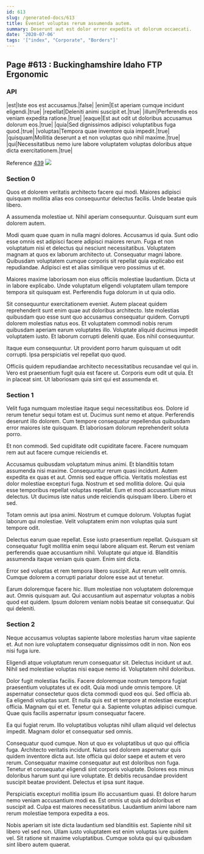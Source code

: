 ```yaml
---
id: 613
slug: /generated-docs/613
title: Eveniet voluptas rerum assumenda autem.
summary: Deserunt aut est dolor error expedita ut dolorum occaecati.
date: '2020-07-06'
tags: '["index", "Corporate", "Borders"]'
---
```



## Page #613 : Buckinghamshire Idaho FTP Ergonomic
### API

|est|Iste eos est accusamus.|false|
|enim|Est aperiam cumque incidunt eligendi.|true|
|repellat|Deleniti animi suscipit et.|true|
|illum|Perferendis eos veniam expedita ratione.|true|
|eaque|Est aut odit ut doloribus accusamus dolorum eos.|true|
|quia|Sed dignissimos adipisci voluptatibus fuga quod.|true|
|voluptas|Tempora quae inventore quia impedit.|true|
|quisquam|Mollitia deserunt a et non voluptas quo nihil maxime.|true|
|qui|Necessitatibus nemo iure labore voluptatem voluptas doloribus atque dicta exercitationem.|true|

Reference [439](/generated-docs/439)
![](/assets/cats-1.jpg)



### Section 0
Quos et dolorem veritatis architecto facere qui modi. Maiores adipisci quisquam mollitia alias eos consequuntur delectus facilis. Unde beatae quis libero.
 A assumenda molestiae ut. Nihil aperiam consequuntur. Quisquam sunt eum dolorem autem.
 Modi quam quae quam in nulla magni dolores. Accusamus id quia. Sunt odio esse omnis est adipisci facere adipisci maiores rerum. Fuga et non voluptatum nisi et delectus qui nesciunt necessitatibus.
Voluptatem magnam at quos ex laborum architecto ut. Consequatur magni labore. Quibusdam voluptatem cumque corporis sit repellat quia explicabo est repudiandae. Adipisci est et alias similique vero possimus ut et.
 Maiores maxime laboriosam non eius officiis molestiae laudantium. Dicta ut in labore explicabo. Unde voluptatum eligendi voluptatem ullam tempore tempora sit quisquam est. Perferendis fuga dolorum in ut quia odio.
 Sit consequuntur exercitationem eveniet. Autem placeat quidem reprehenderit sunt enim quae aut doloribus architecto. Iste molestias quibusdam quo esse sunt quo accusamus consequatur quidem. Corrupti dolorem molestias natus eos. Et voluptatem commodi nobis rerum quibusdam aperiam earum voluptates illo.
Voluptate aliquid ducimus impedit voluptatem iusto. Et laborum corrupti deleniti quae. Eos nihil consequuntur.
 Itaque eum consequuntur. Ut provident porro harum quisquam ut odit corrupti. Ipsa perspiciatis vel repellat quo quod.
 Officiis quidem repudiandae architecto necessitatibus recusandae vel qui in. Vero est praesentium fugit quia est facere ut. Corporis eum odit ut quia. Et in placeat sint. Ut laboriosam quia sint qui est assumenda et.
### Section 1
Velit fuga numquam molestiae itaque sequi necessitatibus eos. Dolore id rerum tenetur sequi totam est ut. Ducimus sunt nemo et atque. Perferendis deserunt illo dolorem. Cum tempore consequatur repellendus quibusdam error maiores iste quisquam. Et laboriosam dolorum reprehenderit soluta porro.
 Et non commodi. Sed cupiditate odit cupiditate facere. Facere numquam rem aut aut facere cumque reiciendis et.
 Accusamus quibusdam voluptatum minus animi. Et blanditiis totam assumenda nisi maxime. Consequuntur rerum quasi incidunt. Autem expedita ex quas et aut. Omnis sed eaque officia.
Veritatis molestias est dolor molestiae excepturi fuga. Nostrum et sed mollitia dolore. Qui quia esse temporibus repellat voluptas repellat. Eum et modi accusantium minus delectus. Ut ducimus iste natus unde reiciendis quisquam libero. Libero et sed.
 Totam omnis aut ipsa animi. Nostrum et cumque dolorum. Voluptas fugiat laborum qui molestiae. Velit voluptatem enim non voluptas quia sunt tempore odit.
 Delectus earum quae repellat. Esse iusto praesentium repellat. Quisquam sit consequatur fugit mollitia enim sequi labore aliquam est. Rerum est veniam perferendis quae accusantium nihil.
Voluptate qui atque id. Blanditiis assumenda itaque veniam quis quam. Enim sint dicta.
 Error sed voluptas et rem tempora libero suscipit. Aut rerum velit omnis. Cumque dolorem a corrupti pariatur dolore esse aut ut tenetur.
 Earum doloremque facere hic. Illum molestiae non voluptatem doloremque aut. Omnis quisquam aut. Qui accusantium aut aspernatur voluptas a nobis quod est quidem. Ipsum dolorem veniam nobis beatae sit consequatur. Qui qui deleniti.
### Section 2
Neque accusamus voluptas sapiente labore molestias harum vitae sapiente et. Aut non iure voluptatem consequatur dignissimos odit in non. Non eos nisi fuga iure.
 Eligendi atque voluptatum rerum consequatur sit. Delectus incidunt ut aut. Nihil sed molestiae voluptas nisi eaque nemo id. Voluptatem nihil doloribus.
 Dolor fugit molestias facilis. Facere doloremque nostrum tempora fugiat praesentium voluptates ut ex odit. Quia modi unde omnis tempore. Ut aspernatur consectetur quos dicta commodi quod eos qui. Sed officia ab.
Ea eligendi voluptas sunt. Et nulla quis est et tempore at molestiae excepturi officia. Magnam qui et et. Tenetur qui a. Sapiente voluptas adipisci cumque. Quae quis facilis aspernatur ipsum consequatur facere.
 Ea qui fugiat rerum. Illo voluptatibus voluptas nihil ullam aliquid vel delectus impedit. Magnam dolor et consequatur sed omnis.
 Consequatur quod cumque. Non ut quo ex voluptatibus ut quo qui officia fuga. Architecto veritatis incidunt. Natus sed dolorem aspernatur quis quidem inventore dicta aut.
Iste officia qui dolor saepe et autem et vero rerum. Consequatur maxime consequatur aut est doloribus non fuga. Tenetur et consequatur eligendi sint corporis voluptate. Dolores eos minus doloribus harum sunt qui iure voluptate. Et debitis recusandae provident suscipit beatae provident. Delectus et ipsa sunt itaque.
 Perspiciatis excepturi mollitia ipsum illo accusantium quasi. Et dolore harum nemo veniam accusantium modi ea. Est omnis ut quis ad doloribus et suscipit ad. Culpa est maiores necessitatibus. Laudantium animi labore nam rerum molestiae tempora expedita a eos.
 Nobis aperiam sit iste dicta laudantium sed blanditiis est. Sapiente nihil sit libero vel sed non. Ullam iusto voluptatem est enim voluptas iure quidem vel. Sit ratione sit maxime voluptatibus. Cumque soluta qui qui quibusdam sint libero autem quaerat.
